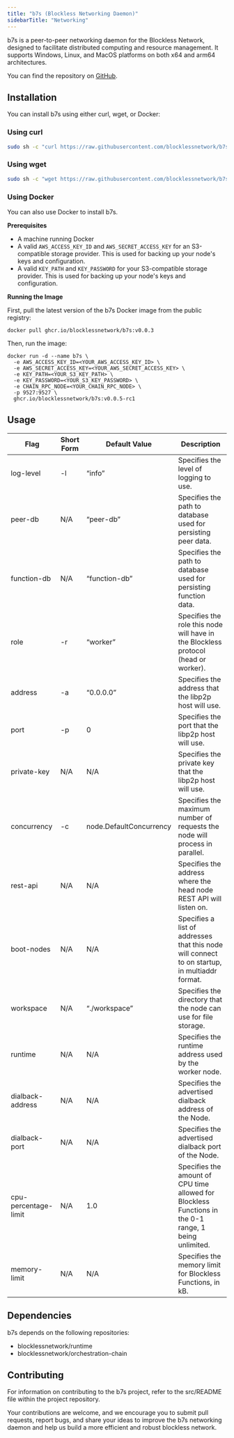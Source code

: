 ```yaml
---
title: "b7s (Blockless Networking Daemon)"
sidebarTitle: "Networking"
---
```


b7s is a peer-to-peer networking daemon for the Blockless Network, designed to facilitate distributed computing and resource management. It supports Windows, Linux, and MacOS platforms on both x64 and arm64 architectures.

You can find the repository on [GitHub](https://github.com/blocklessnetwork/b7s).

## Installation

You can install b7s using either curl, wget, or Docker:

### Using curl

```bash
sudo sh -c "curl https://raw.githubusercontent.com/blocklessnetwork/b7s/main/download.sh | bash"
```

### Using wget

```bash
sudo sh -c "wget https://raw.githubusercontent.com/blocklessnetwork/b7s/main/download.sh -v -O download.sh; chmod +x download.sh; ./download.sh; rm -rf download.sh"
```

### Using Docker

You can also use Docker to install b7s.

**Prerequisites**

- A machine running Docker
- A valid `AWS_ACCESS_KEY_ID` and `AWS_SECRET_ACCESS_KEY` for an S3-compatible storage provider. This is used for backing up your node's keys and configuration.
- A valid `KEY_PATH` and `KEY_PASSWORD` for your S3-compatible storage provider. This is used for backing up your node's keys and configuration.

**Running the Image**

First, pull the latest version of the b7s Docker image from the public registry:

```
docker pull ghcr.io/blocklessnetwork/b7s:v0.0.3
```

Then, run the image:

```docker
docker run -d --name b7s \
  -e AWS_ACCESS_KEY_ID=<YOUR_AWS_ACCESS_KEY_ID> \
  -e AWS_SECRET_ACCESS_KEY=<YOUR_AWS_SECRET_ACCESS_KEY> \
  -e KEY_PATH=<YOUR_S3_KEY_PATH> \
  -e KEY_PASSWORD=<YOUR_S3_KEY_PASSWORD> \
  -e CHAIN_RPC_NODE=<YOUR_CHAIN_RPC_NODE> \
  -p 9527:9527 \
  ghcr.io/blocklessnetwork/b7s:v0.0.5-rc1
```


## Usage

|Flag   | Short Form  | Default Value | Description         |
|-------|-------------|---------------|---------------------|
|log-level	|-l	|“info”	|Specifies the level of logging to use.|
|peer-db	|N/A	|“peer-db”|	Specifies the path to database used for persisting peer data.|
|function-db|	N/A|	“function-db”|	Specifies the path to database used for persisting function data.|
|role	|-r	|“worker”	|Specifies the role this node will have in the Blockless protocol (head or worker).|
|address	|-a	|“0.0.0.0”	|Specifies the address that the libp2p host will use.|
|port	|-p	|0	|Specifies the port that the libp2p host will use.|
|private-key	|N/A	|N/A	|Specifies the private key that the libp2p host will use.|
|concurrency	|-c	|node.DefaultConcurrency|	Specifies the maximum number of requests the node will process in parallel.|
|rest-api	|N/A	|N/A	|Specifies the address where the head node REST API will listen on.|
|boot-nodes	|N/A	|N/A	|Specifies a list of addresses that this node will connect to on startup, in multiaddr format.|
|workspace	|N/A	|“./workspace”	|Specifies the directory that the node can use for file storage.|
|runtime	|N/A	|N/A	|Specifies the runtime address used by the worker node.|
|dialback-address	|N/A	|N/A	|Specifies the advertised dialback address of the Node.|
|dialback-port	|N/A	|N/A	|Specifies the advertised dialback port of the Node.|
|cpu-percentage-limit	|N/A	|1.0	|Specifies the amount of CPU time allowed for Blockless Functions in the 0-1 range, 1 being unlimited.|
|memory-limit	|N/A	|N/A	|Specifies the memory limit for Blockless Functions, in kB.|



## Dependencies

b7s depends on the following repositories:

- blocklessnetwork/runtime
- blocklessnetwork/orchestration-chain


## Contributing
For information on contributing to the b7s project, refer to the src/README file within the project repository.

Your contributions are welcome, and we encourage you to submit pull requests, report bugs, and share your ideas to improve the b7s networking daemon and help us build a more efficient and robust blockless network.
